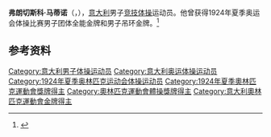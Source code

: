 {{NoteTA|G1=Sports}}
'''弗朗切斯科·马蒂诺'''（{{lang-it|Francesco Martino}}，{{bd|1900年|7月14日|1965年|10月10日}}），[[意大利|意大利]]男子[[竞技体操|竞技体操]]运动员。他曾获得1924年夏季奥运会体操比赛男子团体全能金牌和男子吊环金牌。<ref>{{Cite web|title=Francesco MARTINO|url=https://www.olympic.org/francesco-martino|accessdate=2021-03-21|work=International Olympic Committee|archive-date=2017-03-27|archive-url=https://web.archive.org/web/20170327031946/https://www.olympic.org/francesco-martino|dead-url=no}}</ref>

== 参考资料 ==
{{reflist}}

{{奧林匹克運動會男子吊環冠軍}}
{{奥林匹克运动会体操比赛男子团体全能冠军|1924}}

{{Authority control}}
{{DEFAULTSORT:Martino, Francesco}}
[[Category:意大利男子体操运动员|Category:意大利男子体操运动员]]
[[Category:意大利奥运体操运动员|Category:意大利奥运体操运动员]]
[[Category:1924年夏季奥林匹克运动会体操运动员|Category:1924年夏季奥林匹克运动会体操运动员]]
[[Category:1924年夏季奧林匹克運動會獎牌得主|Category:1924年夏季奧林匹克運動會獎牌得主]]
[[Category:奧林匹克運動會體操獎牌得主|Category:奧林匹克運動會體操獎牌得主]]
[[Category:意大利奧林匹克運動會金牌得主|Category:意大利奧林匹克運動會金牌得主]]